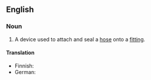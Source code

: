 ==English==
{{wikipedia}}

===Noun===
{{en-noun|sg=[[hose]] [[clamp]]}}

# A device used to attach and seal a [[hose]] onto a [[fitting]].

====Translation====
{{top}}
* Finnish: {{t|fi|letkunkiristin}}
* German: {{t|de|Schlauchschelle|f}}
{{mid}}
{{bottom}}